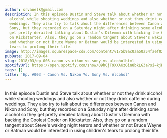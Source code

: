 ```yaml
---
author: srvanelk@gmail.com
description: In this episode Dustin and Steve talk about whether or not they drink
  alcohol while shooting weddings and also whether or not they drink caffeine during
  weddings. They also try to talk about the differences between Canon and Nikon and
  Sony, but they recorded on a Saturday night after drinking some alcohol so they
  get pretty derailed talking about Dustin's Dilemma with backing the Coolest Cooler
  on Kickstarter. Also, they go on a random tangent about Steve's waking night terrors
  and whether or not Bruce Wayne or Batman would be interested in using children's
  tears to prolong their life.
image: http://images.squarespace-cdn.com/content/v1/5b9ac0aa50a54faef024c950/1547782363077-8XT6FWHDFYYMVNFGOT48/image-asset.jpeg/img.jpg/weddingphotohangover/embed/episodes/Ep--003---Canon-Vs--Nikon-Vs--Sony-Vs--Alcohol-e1rii3
pubDate: 2017-09-04
slug: 2018/03/ep-003-canon-vs-nikon-vs-sony-vs-alcoholhtml
spotifyUrl: https://open.spotify.com/show/09hCjT9XXAKzGin8bkLG3a?si=kjRZvQ1JTb6Ov3HVzSSlWA
tags: []
title: 'Ep. #003 - Canon Vs. Nikon Vs. Sony Vs. Alcohol'
---
```


<figure>
  <img src="http://images.squarespace-cdn.com/content/v1/5b9ac0aa50a54faef024c950/1547782363077-8XT6FWHDFYYMVNFGOT48/image-asset.jpeg/img.jpg/weddingphotohangover/embed/episodes/Ep--003---Canon-Vs--Nikon-Vs--Sony-Vs--Alcohol-e1rii3" alt="" />
</figure>

In this episode Dustin and Steve talk about whether or not they drink alcohol while shooting weddings and also whether or not they drink caffeine during weddings. They also try to talk about the differences between Canon and Nikon and Sony, but they recorded on a Saturday night after drinking some alcohol so they get pretty derailed talking about Dustin's Dilemma with backing the Coolest Cooler on Kickstarter. Also, they go on a random tangent about Steve's waking night terrors and whether or not Bruce Wayne or Batman would be interested in using children's tears to prolong their life.